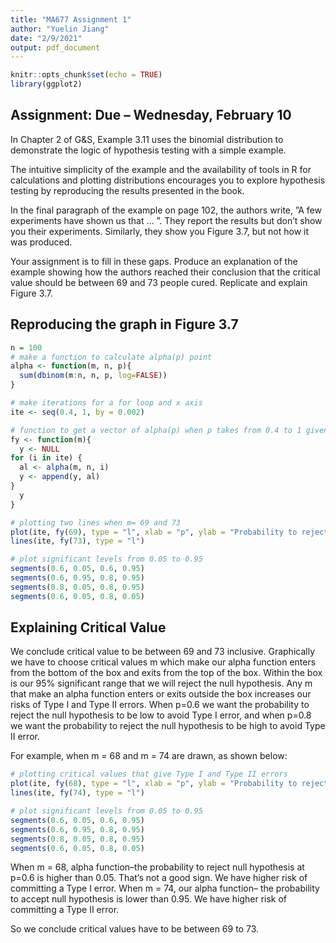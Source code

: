 ```yaml
---
title: "MA677 Assignment 1"
author: "Yuelin Jiang"
date: "2/9/2021"
output: pdf_document
---
```


```r
knitr::opts_chunk$set(echo = TRUE)
library(ggplot2)
```

## Assignment: Due – Wednesday, February 10

In Chapter 2 of G&S, Example 3.11 uses the binomial distribution to demonstrate the logic of
hypothesis testing with a simple example. 

The intuitive simplicity of the example and the availability of tools in R for calculations and plotting distributions encourages you to explore hypothesis testing by reproducing the results presented in the book.

In the final paragraph of the example on page 102, the authors write, ”A few experiments have
shown us that ... ”. They report the results but don’t show you their experiments. Similarly, they
show you Figure 3.7, but not how it was produced.

Your assignment is to fill in these gaps. Produce an explanation of the example showing how the
authors reached their conclusion that the critical value should be between 69 and 73 people cured.
Replicate and explain Figure 3.7.


## Reproducing the graph in Figure 3.7 
```r
n = 100
# make a function to calculate alpha(p) point
alpha <- function(m, n, p){
  sum(dbinom(m:n, n, p, log=FALSE))
}

# make iterations for a for loop and x axis
ite <- seq(0.4, 1, by = 0.002)

# function to get a vector of alpha(p) when p takes from 0.4 to 1 given m
fy <- function(m){
  y <- NULL
for (i in ite) {
  al <- alpha(m, n, i)
  y <- append(y, al)
}
  y
}

# plotting two lines when m= 69 and 73
plot(ite, fy(69), type = "l", xlab = "p", ylab = "Probability to reject null hypothesis")
lines(ite, fy(73), type = "l")

# plot significant levels from 0.05 to 0.95
segments(0.6, 0.05, 0.6, 0.95)
segments(0.6, 0.95, 0.8, 0.95)
segments(0.8, 0.05, 0.8, 0.95)
segments(0.6, 0.05, 0.8, 0.05)
```


## Explaining Critical Value

We conclude critical value to be between 69 and 73 inclusive. Graphically we have to choose critical values m which make our alpha function enters from the bottom of the box and exits from the top of the box. Within the box is our 95% significant range that we will reject the null hypothesis. Any m that make an alpha function enters or exits outside the box increases our risks of Type I and Type II errors. When p=0.6 we want the probability to reject the null hypothesis to be low to avoid Type I error, and when p=0.8 we want the probability to reject the null hypothesis to be high to avoid Type II error. 

For example, when m = 68 and m = 74 are drawn, as shown below:

```r
# plotting critical values that give Type I and Type II errors 
plot(ite, fy(68), type = "l", xlab = "p", ylab = "Probability to reject null hypothesis")
lines(ite, fy(74), type = "l")

# plot significant levels from 0.05 to 0.95
segments(0.6, 0.05, 0.6, 0.95)
segments(0.6, 0.95, 0.8, 0.95)
segments(0.8, 0.05, 0.8, 0.95)
segments(0.6, 0.05, 0.8, 0.05)
```

When m = 68, alpha function--the probability to reject null hypothesis at p=0.6 is higher than 0.05. That's not a good sign. We have higher risk of committing a Type I error. 
When m = 74, our alpha function-- the probability to accept null hypothesis is lower than 0.95. We have higher risk of committing a Type II error.

So we conclude critical values have to be between 69 to 73. 
